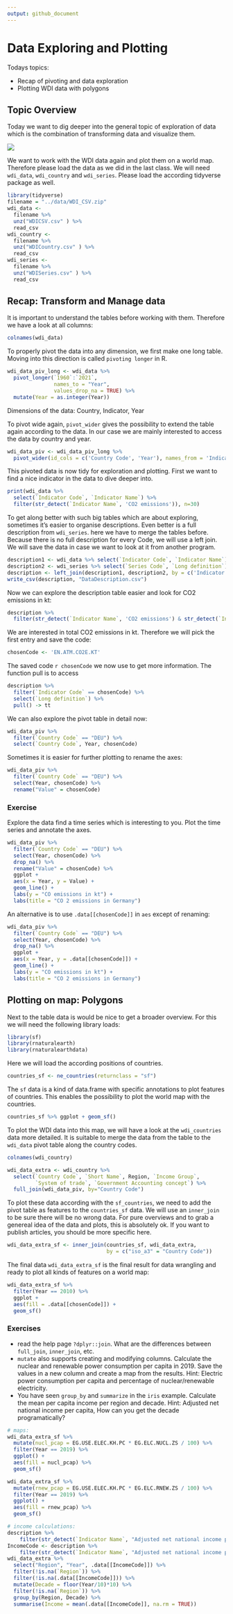 ```yaml
---
output: github_document
---
```


# Data Exploring and Plotting

Todays topics:

* Recap of pivoting and data exploration
* Plotting WDI data with polygons

## Topic Overview

Today we want to dig deeper into the general topic of exploration of data which is the combination of transforming data and visualize them.

![](data-science-explore.png)

We want to work with the WDI data again and plot them on a world map. Therefore please load the data as we did in the last class. We will need `wdi_data`, `wdi_country` and `wdi_series`. Please load the according tidyverse package as well.

```r
library(tidyverse)
filename = "../data/WDI_CSV.zip"
wdi_data <- 
  filename %>%
  unz("WDICSV.csv" ) %>%
  read_csv
wdi_country <- 
  filename %>%
  unz("WDICountry.csv" ) %>%
  read_csv
wdi_series <- 
  filename %>%
  unz("WDISeries.csv" ) %>%
  read_csv
```

## Recap: Transform and Manage data

It is important to understand the tables before working with them. Therefore we have a look at all columns:

```r
colnames(wdi_data)
```

To properly pivot the data into any dimension, we first make one long table. Moving into this direction is called `pivoting longer` in R.

```r
wdi_data_piv_long <- wdi_data %>%
  pivot_longer(`1960`:`2021`,
               names_to = "Year",
               values_drop_na = TRUE) %>%
  mutate(Year = as.integer(Year))
```

Dimensions of the data: Country, Indicator, Year

To pivot wide again, `pivot_wider` gives the possibility to extend the table again according to the data. In our case we are mainly interested to access the data by country and year.

```r
wdi_data_piv <- wdi_data_piv_long %>%
  pivot_wider(id_cols = c('Country Code', 'Year'), names_from = 'Indicator Code')
```

This pivoted data is now tidy for exploration and plotting. First we want to find a nice indicator in the data to dive deeper into.

```r
print(wdi_data %>%
  select(`Indicator Code`, `Indicator Name`) %>%
  filter(str_detect(`Indicator Name`, 'CO2 emissions')), n=30)
```

To get along better with such big tables which are about exploring, sometimes it's easier to organise descriptions. Even better is a full description from `wdi_series`. here we have to merge the tables before. Because there is no full description for every Code, we will use a left join. We will save the data in case we want to look at it from another program.

```r
description1 <- wdi_data %>% select(`Indicator Code`, `Indicator Name`) %>% unique
description2 <- wdi_series %>% select(`Series Code`, `Long definition`) %>% unique
description <- left_join(description1, description2, by = c('Indicator Code' = 'Series Code'))
write_csv(description, "DataDescription.csv")
```

Now we can explore the description table easier and look for CO2 emissions in kt:

```r
description %>%
  filter(str_detect(`Indicator Name`, 'CO2 emissions') & str_detect(`Indicator Name`, 'kt'))
```


We are interested in total CO2 emissions in kt. Therefore we will pick the first entry and save the code:

```r
chosenCode <- 'EN.ATM.CO2E.KT'
```

The saved code `r chosenCode` we now use to get more information. The function pull is to access 

```r
description %>%
  filter(`Indicator Code` == chosenCode) %>%
  select(`Long definition`) %>%
  pull() -> tt
```

We can also explore the pivot table in detail now:

```r
wdi_data_piv %>%
  filter(`Country Code` == "DEU") %>%
  select(`Country Code`, Year, chosenCode)
```

Sometimes it is easier for further plotting to rename the axes:

```r
wdi_data_piv %>%
  filter(`Country Code` == "DEU") %>%
  select(Year, chosenCode) %>%
  rename("Value" = chosenCode)
```

### Exercise

Explore the data find a time series which is interesting to you. Plot the time series and annotate the axes.

```r
wdi_data_piv %>%
  filter(`Country Code` == "DEU") %>%
  select(Year, chosenCode) %>%
  drop_na() %>%
  rename("Value" = chosenCode) %>%
  ggplot +
  aes(x = Year, y = Value) + 
  geom_line() +
  labs(y = "CO emissions in kt") +
  labs(title = "CO 2 emissions in Germany")
```

An alternative is to use `.data[[chosenCode]]` in `aes` except of renaming:

```r
wdi_data_piv %>%
  filter(`Country Code` == "DEU") %>%
  select(Year, chosenCode) %>%
  drop_na() %>%
  ggplot +
  aes(x = Year, y = .data[[chosenCode]]) + 
  geom_line() +
  labs(y = "CO emissions in kt") +
  labs(title = "CO 2 emissions in Germany")
```

## Plotting on map: Polygons

Next to the table data is would be nice to get a broader overview. For this we will need the following library loads:

```r
library(sf)
library(rnaturalearth)
library(rnaturalearthdata)
```

Here we will load the according positions of countries.

```r
countries_sf <- ne_countries(returnclass = "sf")
```

The `sf` data is a kind of data.frame with specific annotations to plot features of countries. This enables the possibility to plot the world map with the countries.

```r
countries_sf %>% ggplot + geom_sf()
```

To plot the WDI data into this map, we will have a look at the `wdi_countries` data more detailed. It is suitable to merge the data from the table to the `wdi_data` pivot table along the country codes.

```r
colnames(wdi_country)
```

```r
wdi_data_extra <- wdi_country %>%
  select(`Country Code`, `Short Name`, Region, `Income Group`,
         `System of trade`, `Government Accounting concept`) %>%
  full_join(wdi_data_piv, by="Country Code")
```

To plot these data according with the `sf_countries`, we need to add the pivot table as features to the `countries_sf` data. We will use an `inner_join` to be sure there will be no wrong data. For pure overviews and to grab a genereal idea of the data and plots, this is absolutely ok. If you want to publish articles, you should be more specific here.

```r
wdi_data_extra_sf <- inner_join(countries_sf, wdi_data_extra,
                                by = c("iso_a3" = "Country Code"))
```

The final data `wdi_data_extra_sf` is the final result for data wrangling and ready to plot all kinds of features on a world map:

```r
wdi_data_extra_sf %>%
  filter(Year == 2010) %>%
  ggplot +
  aes(fill = .data[[chosenCode]]) +
  geom_sf()
```

### Exercises

* read the help page `?dplyr::join`. What are the differences between `full_join`, `inner_join`, etc.
* `mutate` also supports creating and modifying columns. Calculate the nuclear and renewable power consumption per capita in 2019. Save the values in a new column and create a map from the results. Hint: Electric power consumption per capita and percentage of nuclear/renewable electricity.
* You have seen `group_by` and `summarize` in the `iris` example. Calculate the mean per capita income per region and decade. Hint: Adjusted net national income per capita, How can you get the decade programatically?

```r
# maps:
wdi_data_extra_sf %>%
  mutate(nucl_pcap = EG.USE.ELEC.KH.PC * EG.ELC.NUCL.ZS / 100) %>%
  filter(Year == 2019) %>%
  ggplot() +
  aes(fill = nucl_pcap) %>%
  geom_sf()

wdi_data_extra_sf %>%
  mutate(rnew_pcap = EG.USE.ELEC.KH.PC * EG.ELC.RNEW.ZS / 100) %>%
  filter(Year == 2019) %>%
  ggplot() +
  aes(fill = rnew_pcap) %>%
  geom_sf()

# income calculations:
description %>%
    filter(str_detect(`Indicator Name`, "Adjusted net national income per capita")) %>% .[3,]
IncomeCode <- description %>%
    filter(str_detect(`Indicator Name`, "Adjusted net national income per capita")) %>% .[[3,1]]
wdi_data_extra %>% 
  select("Region", "Year", .data[[IncomeCode]]) %>%
  filter(!is.na(`Region`)) %>%
  filter(!is.na(.data[[IncomeCode]])) %>%
  mutate(Decade = floor(Year/10)*10) %>%
  filter(!is.na(`Region`)) %>%
  group_by(Region, Decade) %>% 
  summarise(Income = mean(.data[[IncomeCode]], na.rm = TRUE))
```
